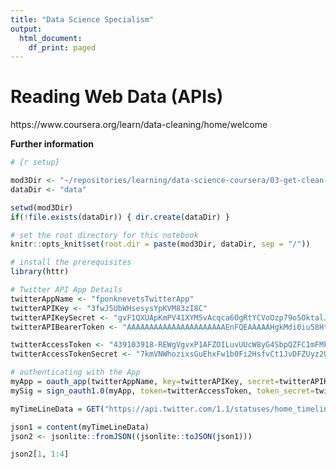 ```yaml
---
title: "Data Science Specialism"
output:
  html_document:
    df_print: paged
---
```


# Reading Web Data (APIs)
https://www.coursera.org/learn/data-cleaning/home/welcome

**Further information**




```r
# {r setup}

mod3Dir <- "~/repositories/learning/data-science-coursera/03-get-clean-data"
dataDir <- "data"

setwd(mod3Dir)
if(!file.exists(dataDir)) { dir.create(dataDir) }

# set the root directory for this notebook
knitr::opts_knit$set(root.dir = paste(mod3Dir, dataDir, sep = "/"))

# install the prerequisites
library(httr)

# Twitter API App Details
twitterAppName <- "fponknevetsTwitterApp"
twitterAPIKey <- "3fwJ5UbWHsesysYpKVM83zI8C"
twitterAPIKeySecret <- "gvF1QXUApKmPV41XYM5vAcqca6OgRtYCVoOzp79o5OktalJ1tz"
twitterAPIBearerToken <- "AAAAAAAAAAAAAAAAAAAAAAEnFQEAAAAAHgkMdi0iu58HtA27ULVD6CGXkfE%3DDdXaqy51I2q0v3xHYAcPFhFXzSXhU5K6jh9oRjxtWXNkBdDAVr"

twitterAccessToken <- "439103918-REWgVgvxP1AFZOILuvUUcW8yG4SbpQZFC1mFMkiR"
twitterAccessTokenSecret <- "7kmVNWhozixsGuEhxFw1b0Fi2HsfvCt1JvDFZUyz2UjzY"

```

```r

# authenticating with the App
myApp = oauth_app(twitterAppName, key=twitterAPIKey, secret=twitterAPIKeySecret)
mySig = sign_oauth1.0(myApp, token=twitterAccessToken, token_secret=twitterAccessTokenSecret)

myTimeLineData = GET("https://api.twitter.com/1.1/statuses/home_timeline.json", mySig)

json1 = content(myTimeLineData)
json2 <- jsonlite::fromJSON((jsonlite::toJSON(json1)))

json2[1, 1:4]


```

